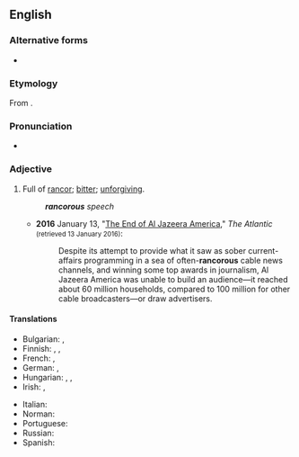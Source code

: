 ==English==

===Alternative forms===
* {{alter|en|rancourous}}

===Etymology===
From {{af|en|rancor|-ous}}.

===Pronunciation===
* {{a|UK}} {{IPA|en|/ˈɹæŋ.kəɹ.əs/}}

===Adjective===
{{en-adj}}

# Full of [[rancor]]; [[bitter]]; [[unforgiving]].
#: '''''rancorous''' speech''
#* '''2016''' January 13, "[http://www.theatlantic.com/business/archive/2016/01/al-jazeera-america-is-shutting-down/424011/ The End of Al Jazeera America]," ''The Atlantic'' <small>(retrieved 13 January 2016)</small>:
#*: Despite its attempt to provide what it saw as sober current-affairs programming in a sea of often-'''rancorous''' cable news channels, and winning some top awards in journalism, Al Jazeera America was unable to build an audience—it reached about 60 million households, compared to 100 million for other cable broadcasters—or draw advertisers.
#: {{syn|en|malicious|resentful|venomous}}

====Translations====
{{trans-top|full of rancor}}
* Bulgarian: {{t+|bg|злобен}}, {{t+|bg|озлобен}}
* Finnish: {{t|fi|katkeroitunut}}, {{t|fi|kaunaa kantava}}, {{t+|fi|kaunainen}}
* French: {{t+|fr|rancunier}}, {{t+|fr|acrimonieux}}
* German: {{t+|de|nachtragend}}, {{t+|de|rachsüchtig}}
* Hungarian: {{t+|hu|haragtartó}}, {{t|hu|gyűlölködő}}, {{t+|hu|rosszindulatú}}
* Irish: {{t|ga|aiciseach}}, {{t|ga|domlasta}}
{{trans-mid}}
* Italian: {{t+|it|rancoroso}}
* Norman: {{t|nrf|rantcheunyi}} {{q|Jersey}}
* Portuguese: {{t+|pt|rancoroso}}
* Russian: {{t+|ru|злопамятный}}
* Spanish: {{t|es|rencoroso}}
{{trans-bottom}}